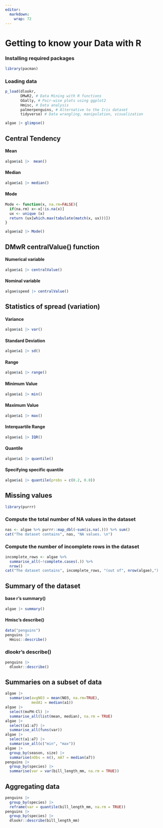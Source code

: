 ```yaml
---
editor: 
  markdown: 
    wrap: 72
---
```

# Getting to know your Data with R

### Installing required packages

```r
library(pacman)
```

### Loading data

```r
p_load(dlookr,
       DMwR2, # Data Mining with R functions
       GGally, # Pair-wise plots using ggplot2
       Hmisc, # Data analysis 
       palmerpenguins, # Alternative to the Iris dataset
       tidyverse) # Data wrangling, manipulation, visualization
```

```r
algae |> glimpse()
```

## Central Tendency

#### Mean
```r
algae$a1 |>  mean()
```
#### Median
```r
algae$a1 |> median()
```
#### Mode
```r
Mode <- function(x, na.rm=FALSE){
  if(na.rm) x<-x[!is.na(x)]
  ux <- unique (x)
  return (ux[which.max(tabulate(match(x, ux)))])
}

algae$a2 |> Mode()
```

## DMwR centralValue() function

#### Numerical variable
```r
algae$a1 |> centralValue()
```

#### Nominal variable
```r
algae$speed |> centralValue()
```


## Statistics of spread (variation)

#### Variance
```r
algae$a1 |> var()
```
#### Standard Deviation
```r
algae$a1 |> sd()
```
#### Range
```r
algae$a1 |> range()
```
#### Minimum Value
```r
algae$a1 |> min()
```
#### Maximum Value
```r
algae$a1 |> max()
```
#### Interquartile Range
```r
algae$a1 |> IQR()
```
#### Quantile
```r
algae$a1 |> quantile()
```
#### Specifying specific quantile
```r
algae$a1 |> quantile(probs = c(0.2, 0.8))
```
## Missing values

```r
library(purrr)
```

### Compute the total number of NA values in the dataset

```r
nas <- algae %>% purrr::map_dbl(~sum(is.na(.))) %>% sum()
cat("The dataset contains", nas, "NA values. \n")
```
### Compute the number of incomplete rows in the dataset

```r
incomplete_rows <- algae %>%
  summarise_all(~!complete.cases(.)) %>%
  nrow() 
cat("The dataset contains", incomplete_rows, "(out of", nrow(algae),") incomplete rows. \n")
```

## Summary of the dataset

#### base r's summary()
```r
algae |> summary()
```

#### Hmisc's describe()
```r
data("penguins")
penguins |>
  Hmisc::describe()
```

### dlookr's describe()
```r
penguins |>
  dlookr::describe()
```

## Summaries on a subset of data

```r
algae |>
  summarise(avgNO3 = mean(NO3, na.rm=TRUE),
            medA1 = median(a1))
algae |>
  select(mxPH:Cl) |>
  summarise_all(list(mean, median), na.rm = TRUE)
algae |>
  select(a1:a7) |>
  summarise_all(funs(var))
algae |>
  select(a1:a7) |>
  summarise_all(c("min", "max"))
algae |>
  group_by(season, size) |>
  summarise(nObs = n(), mA7 = median(a7))
penguins |> 
  group_by(species) |>
  summarise(var = var(bill_length_mm, na.rm = TRUE))
```

## Aggregating data

```r
penguins |>
  group_by(species) |>
  reframe(var = quantile(bill_length_mm, na.rm = TRUE))
penguins |>
  group_by(species) |>
  dlookr::describe(bill_length_mm)
```

